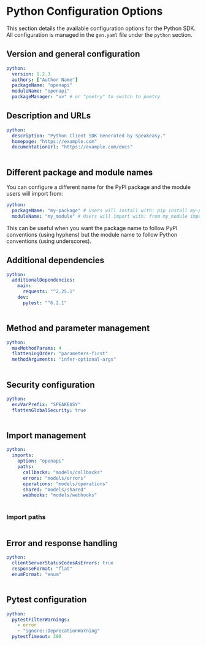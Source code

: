 
# Python Configuration Options

This section details the available configuration options for the Python SDK. All configuration is managed in the `gen.yaml` file under the `python` section.

## Version and general configuration

```yml
python:
  version: 1.2.3
  authors: ["Author Name"]
  packageName: "openapi"
  moduleName: "openapi"
  packageManager: "uv" # or "poetry" to switch to poetry
```

<Table
  data={[
    {
      name: "version",
      required: "true",
      default: "0.0.1",
      description: "The current version of the SDK.",
    },
    {
      name: "packageName",
      required: "true",
      default: "openapi",
      description:
        "The distribution name of the PyPI package. See [Python Package Metadata](https://packaging.python.org/en/latest/specifications/name-normalization/).",
    },
    {
      name: "moduleName",
      required: "false",
      default: "Same as `packageName`",
      description:
        "The name of the module users will import from. Allows using a different name for imports than the package name. PEP 420 implicit namespace packages are supported with period (.) characters, such as `speakeasy.api_client`. [Custom code](/docs/customize/code/code-regions/overview) regions will be removed by updating the ModuleName",
    },
    {
      name: "authors",
      required: "true",
      default: '["Speakeasy"]',
      description:
        "Authors of the published package.",
    },
    {
      name: "packageManager",
      required: "false",
      default: "uv",
      description:
        "The package manager to use for dependency management and packaging. Valid options: 'uv' or 'poetry'. Defaults to 'uv' for better performance.",
    },
  ]}
  columns={[
    { key: "name", header: "Name" },
    { key: "required", header: "Required" },
    { key: "default", header: "Default Value" },
    { key: "description", header: "Description" },
  ]}
/>

## Description and URLs

```yml
python:
  description: "Python Client SDK Generated by Speakeasy."
  homepage: "https://example.com"
  documentationUrl: "https://example.com/docs"
```

<Table
  data={[
    {
      name: "description",
      required: "false",
      default: '"Python Client SDK Generated by Speakeasy."',
      description:
        "A short description of the project.",
    },
    {
      name: "homepage",
      required: "false",
      default: "null",
      description: "The URL for the homepage of the project.",
    },
    {
      name: "documentationUrl",
      required: "false",
      default: "null",
      description: "The URL for the project documentation.",
    },
  ]}
  columns={[
    { key: "name", header: "Name" },
    { key: "required", header: "Required" },
    { key: "default", header: "Default Value" },
    { key: "description", header: "Description" },
  ]}
/>

## Different package and module names

You can configure a different name for the PyPI package and the module users will import from:

```yml
python:
  packageName: "my-package" # Users will install with: pip install my-package
  moduleName: "my_module" # Users will import with: from my_module import SDK
```

This can be useful when you want the package name to follow PyPI conventions (using hyphens) but the module name to follow Python conventions (using underscores).

## Additional dependencies

```yml
python:
  additionalDependencies:
    main:
      requests: "^2.25.1"
    dev:
      pytest: "^6.2.1"
```

<Table
  data={[
    {
      name: "additionalDependencies",
      required: "false",
      default: "{}",
      description:
        "Add additional dependencies to include in the generated `pyproject.toml` file.",
    },
  ]}
  columns={[
    { key: "name", header: "Name" },
    { key: "required", header: "Required" },
    { key: "default", header: "Default Value" },
    { key: "description", header: "Description" },
  ]}
/>

## Method and parameter management

```yml
python:
  maxMethodParams: 4
  flatteningOrder: "parameters-first"
  methodArguments: "infer-optional-args"
```

<Table
  data={[
    {
      name: "flattenRequests",
      required: "false",
      default: "true",
      description:
        "Turn request parameters and body fields into a flat list of method arguments. This takes precedence over maxMethodParams. If there is no request body then maxMethodParams will be respected.",
    },
    {
      name: "[maxMethodParams](/docs/customize/methods)",
      required: "false",
      default: "9999",
      description:
        "Maximum number of parameters before an input object is generated. `0` means input objects are always used.",
    },
    {
      name: "flatteningOrder",
      required: "false",
      default: "parameters-first",
      description:
        "Determines the ordering of method arguments when flattening parameters and body fields. `parameters-first` or `body-first`",
    },
    {
      name: "methodArguments",
      required: "false",
      default: "require-security-and-request",
      description: "Determines how arguments for SDK methods are generated.",
    },
  ]}
  columns={[
    { key: "name", header: "Name" },
    { key: "required", header: "Required" },
    { key: "default", header: "Default Value" },
    { key: "description", header: "Description" },
  ]}
/>

## Security configuration

```yml
python:
  envVarPrefix: "SPEAKEASY"
  flattenGlobalSecurity: true
```

<Table
  data={[
    {
      name: "[flattenGlobalSecurity](/docs/customize/authentication/overview)",
      required: "false",
      default: "true",
      description:
        "Enables inline security credentials during SDK instantiation.",
    },
    {
      name: "envVarPrefix",
      required: "false",
      default: '""',
      description:
        "Sets a prefix for environment variables that allows users to configure global parameters and security.",
    },
  ]}
  columns={[
    { key: "name", header: "Name" },
    { key: "required", header: "Required" },
    { key: "default", header: "Default Value" },
    { key: "description", header: "Description" },
  ]}
/>

## Import management

```yml
python:
  imports:
    option: "openapi"
    paths:
      callbacks: "models/callbacks"
      errors: "models/errors"
      operations: "models/operations"
      shared: "models/shared"
      webhooks: "models/webhooks"
```

<Table
  data={[
    {
      field: "option",
      required: "false",
      default: '"openapi"',
      description:
        'Defines the type of import strategy. Typically set to `"openapi"`, indicating that the structure is based on the OpenAPI document.',
    },
    {
      field: "paths",
      required: "false",
      default: "{}",
      description:
        "Customizes where different parts of the SDK (e.g., callbacks, errors, and operations) will be imported from.",
    },
  ]}
  columns={[
    { key: "field", header: "Field" },
    { key: "required", header: "Required" },
    { key: "default", header: "Default Value" },
    { key: "description", header: "Description" },
  ]}
/>

### Import paths

<Table
  data={[
    {
      component: "callbacks",
      default: "models/callbacks",
      description: "The directory where callback models will be imported from.",
    },
    {
      component: "errors",
      default: "models/errors",
      description: "The directory where error models will be imported from.",
    },
    {
      component: "operations",
      default: "models/operations",
      description:
        "The directory where operation models (i.e., API endpoints) will be imported from.",
    },
    {
      component: "shared",
      default: "models/components",
      description:
        "The directory for shared components, such as reusable schemas, and data models imported from the OpenAPI spec.",
    },
    {
      component: "webhooks",
      default: "models/webhooks",
      description:
        "The directory for webhook models, if the SDK includes support for webhooks.",
    },
  ]}
  columns={[
    { key: "component", header: "Component" },
    { key: "default", header: "Default Value" },
    { key: "description", header: "Description" },
  ]}
/>

## Error and response handling

```yml
python:
  clientServerStatusCodesAsErrors: true
  responseFormat: "flat"
  enumFormat: "enum"
```

<Table
  data={[
    {
      name: "clientServerStatusCodesAsErrors",
      required: "false",
      default: "true",
      description: "Whether to treat 4XX and 5XX status codes as errors.",
    },
    {
      name: "[responseFormat](/docs/customize/responses/responses)",
      required: "false",
      default: "flat",
      description:
        "Defines how responses are structured. Options: `envelope`, `envelope-http`, or `flat`.",
    },
    {
      name: "enumFormat",
      required: "false",
      default: "enum",
      description:
        "Determines how enums are generated. Options: `enum` (Python enums) or `union` (union types).",
    },
  ]}
  columns={[
    { key: "name", header: "Name" },
    { key: "required", header: "Required" },
    { key: "default", header: "Default Value" },
    { key: "description", header: "Description" },
  ]}
/>

## Pytest configuration

```yml
python:
  pytestFilterWarnings:
    - error
    - "ignore::DeprecationWarning"
  pytestTimeout: 300
```

<Table
  data={[
    {
      name: "pytestFilterWarnings",
      required: "false",
      default: "[]",
      description:
        "Global pytest filterwarnings configuration value, which are filters to control Python warnings. Use to ignore warnings or raise warnings as errors. Additional reference: https://docs.python.org/3/library/warnings.html#warning-filter",
    },
    {
      name: "pytestTimeout",
      required: "false",
      default: "0",
      description:
        "When value is greater than 0, installs pytest-timeout and sets the global pytest-timeout configuration value, which is the number of seconds before individual tests are timed out.",
    },
  ]}
  columns={[
    { key: "name", header: "Name" },
    { key: "required", header: "Required" },
    { key: "default", header: "Default Value" },
    { key: "description", header: "Description" },
  ]}
/>

